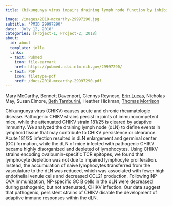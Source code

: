 ```yaml
---
title: Chikungunya virus impairs draining lymph node function by inhibiting HEV-mediated lymphocyte recruitment

image: /images/2018-mccarthy-29997290.jpg
subtitle: 'PMID 29997290'
date: 'July 12, 2018'
categories: [Project-1, Project-2, 2018]
about:
  id: about
  template: jolla
  links:
  - text: Pubmed
    icon: file-earmark
    href: https://pubmed.ncbi.nlm.nih.gov/29997290/
  - text: PDF
    icon: filetype-pdf
    href: /docs/2018-mccarthy-29997290.pdf
---
```


Mary McCarthy, Bennett Davenport, Glennys Reynoso, [Erin Lucas](http://orcid.org/0000-0001-7705-2069), Nicholas May, Susan Elmore, [Beth Tamburini](https://orcid.org/0000-0003-1991-231X), Heather Hickman, [Thomas Morrison](https://scholar.google.com/citations?user=ljkm0eMAAAAJ&hl=en&oi=ao)

Chikungunya virus (CHIKV) causes acute and chronic rheumatologic disease. Pathogenic CHIKV strains persist in joints of immunocompetent mice, while the attenuated CHIKV strain 181/25 is cleared by adaptive immunity. We analyzed the draining lymph node (dLN) to define events in lymphoid tissue that may contribute to CHIKV persistence or clearance. Acute 181/25 infection resulted in dLN enlargement and germinal center (GC) formation, while the dLN of mice infected with pathogenic CHIKV became highly disorganized and depleted of lymphocytes. Using CHIKV strains encoding ovalbumin-specific TCR epitopes, we found that lymphocyte depletion was not due to impaired lymphocyte proliferation. Instead, the accumulation of naive lymphocytes transferred from the vasculature to the dLN was reduced, which was associated with fewer high endothelial venule cells and decreased CCL21 production. Following NP-OVA immunization, NP-specific GC B cells in the dLN were decreased during pathogenic, but not attenuated, CHIKV infection. Our data suggest that pathogenic, persistent strains of CHIKV disable the development of adaptive immune responses within the dLN.

